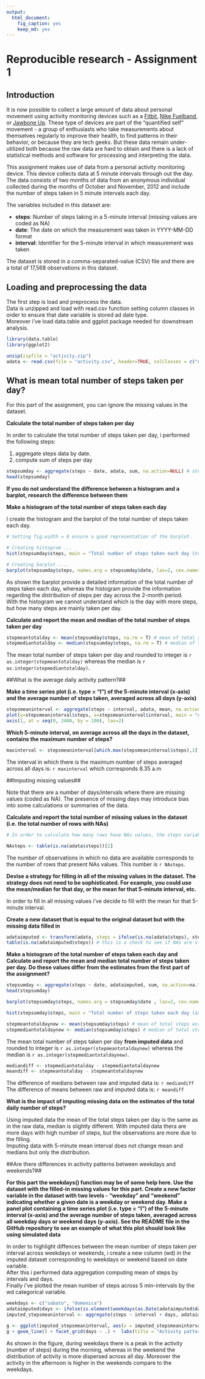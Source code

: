 ```yaml
---
output:
  html_document:
    fig_caption: yes
    keep_md: yes
---
```

# Reproducible research - Assignment 1 #


## Introduction ##

It is now possible to collect a large amount of data about personal movement using activity monitoring devices such as a [Fitbit](http://www.fitbit.com/), [Nike Fuelband](http://www.nike.com/us/en_us/c/nikeplus-fuelband), or [Jawbone Up](https://jawbone.com/up). These type of devices are part of the "quantified self" movement - a group of enthusiasts who take measurements about themselves regularly to improve their health, to find patterns in their behavior, or because they are tech geeks. But these data remain under-utilized both because the raw data are hard to obtain and there is a lack of statistical methods and software for processing and interpreting the data.

This assignment makes use of data from a personal activity monitoring device. This device collects data at 5 minute intervals through out the day. The data consists of two months of data from an anonymous individual collected during the months of October and November, 2012 and include the number of steps taken in 5 minute intervals each day.

The variables included in this dataset are:

- **steps**:      Number of steps taking in a 5-minute interval (missing values are coded as NA)
- **date**:       The date on which the measurement was taken in YYYY-MM-DD format
- **interval**:   Identifier for the 5-minute interval in which measurement was taken

The dataset is stored in a comma-separated-value (CSV) file and there are a total of 17,568 observations in this dataset.

## Loading and preprocessing the data ##

The first step is load and preprocess the data.  
Data is unzipped and load with read.csv function setting column classes in order to ensure that date variable is stored ad date type.  
Moreover i've load data.table and ggplot package needed for downstream analysis.

```r

library(data.table)
library(ggplot2)

unzip(zipfile = "activity.zip")
adata <- read.csv(file = "activity.csv", header=TRUE, colClasses = c("numeric","Date","numeric"))

```

## What is mean total number of steps taken per day? ##

For this part of the assignment, you can ignore the missing values in the dataset. 


**Calculate the total number of steps taken per day**

In order to calculate the total number of steps taken per day, i performed the following steps:

1. aggregate steps data by date.
2. compute sum of steps per day

```r

stepsumday <- aggregate(steps ~ date, adata, sum, na.action=NULL) # steps sum and aggregation by date
head(stepsumday)

```

**If you do not understand the difference between a histogram and a barplot, research the difference between them** 

**Make a histogram of the total number of steps taken each day**

I create the histogram and the barplot of the total number of steps taken each day.

```r

# Setting fig.width = 8 ensure a good representation of the barplot.

# Creating histogram ...
hist(stepsumday$steps, main = "Total number of steps taken each day (rawdata)", xlab = "Total steps")

# Creating barplot ....
barplot(stepsumday$steps, names.arg = stepsumday$date, las=2, cex.names=0.75, main = "Number of steps taken (rawdata)", xlab = "days", ylab = "N. of steps", mgp=c(0,1.5,1))


```

As shown the barplot provide a detailed information of the total number of steps taken each day, whereas the histogram provide the information regarding the distribution of steps per day across the 2-month period.  
With the histogram we cannot understand which is the day with more steps, but how many steps are mainly taken per day.  

**Calculate and report the mean and median of the total number of steps taken per day**

```r

stepmeantotalday <- mean(stepsumday$steps, na.rm = T) # mean of total steps across day
stepmediantotalday <- median(stepsumday$steps, na.rm = T) # median of total steps across day

```

The mean total number of steps taken per day and rounded to integer is `r as.integer(stepmeantotalday)` whereas the median is `r as.integer(stepmediantotalday)`.

##What is the average daily activity pattern?##

**Make a time series plot (i.e. type = "l") of the 5-minute interval (x-axis) and the average number of steps taken, averaged across all days (y-axis)**

```r

stepsmeaninterval <- aggregate(steps ~ interval, adata, mean, na.action=na.omit)
plot(y=stepsmeaninterval$steps, x=stepsmeaninterval$interval, main = "Average number of steps taken per interval across all days (rawdata)", xlab = "Intervals", ylab = "N. of steps", type = "l", xaxt = "n")
axis(1, at = seq(0, 2400, by = 100), las=2)

```

**Which 5-minute interval, on average across all the days in the dataset, contains the maximum number of steps?**

```r
maxinterval <- stepsmeaninterval[which.max(stepsmeaninterval$steps),1]
```

The interval in which there is the maximum number of steps averaged across all days is: `r maxinterval` which corresponds 8.35 a.m 

##Imputing missing values##

Note that there are a number of days/intervals where there are missing values (coded as NA).  The presence of missing days may introduce bias into some calculations or summaries of the data.  

**Calculate and report the total number of missing values in the dataset (i.e. the total number of rows with NAs)**

```r

# In order to calculate how many rows have NAs values, the steps variable can be checked:

NAsteps <- table(is.na(adata$steps))[2]

```
 
The number of observations in which no data are available corresponds to the number of rows that present NAs values. This number is `r NAsteps`. 

**Devise a strategy for filling in all of the missing values in the dataset. The strategy does not need to be sophisticated. For example, you could use the mean/median for that day, or the mean for that 5-minute interval, etc.**

In order to fill in all missing values i've decide to fill with the mean for that 5-minute interval. 

**Create a new dataset that is equal to the original dataset but with the missing data filled in**

```r

adataimputed <- transform(adata, steps = ifelse(is.na(adata$steps), stepsmeaninterval$steps[match(adata$interval, stepsmeaninterval$interval)], adata$steps))
table(is.na(adataimputed$steps)) # this is a check to see if NAs are still present

```

**Make a histogram of the total number of steps taken each day and Calculate and report the mean and median total number of steps taken per day. Do these values differ from the estimates from the first part of the assignment?**


```r

stepsumday <- aggregate(steps ~ date, adataimputed, sum, na.action=na.fail ) # setting na.action equal to na.fail is another check for the presence of NAs.
head(stepsumday)

barplot(stepsumday$steps, names.arg = stepsumday$date , las=2, cex.names=0.75, main = "Number of steps taken (imputed data)", xlab = "days", ylab = "N. of steps", mgp=c(0,1.5,1))

hist(stepsumday$steps, main = "Total number of steps taken each day (imputed data)", xlab = "Total steps")

stepmeantotaldaynew <- mean(stepsumday$steps) # mean of total steps across day
stepmediantotaldaynew <- median(stepsumday$steps) # median of total steps across day

```


The mean total number of steps taken per day **from imputed data** and rounded to integer is `r as.integer(stepmeantotaldaynew)` whereas the median is `r as.integer(stepmediantotaldaynew)`.


```r
mediandiff <- stepmediantotalday - stepmediantotaldaynew
meandiff <- stepmeantotalday - stepmeantotaldaynew
```

The difference of medians between raw and imputed data is:  `r mediandiff`
The difference of means between raw and imputed data is:  `r meandiff`

**What is the impact of imputing missing data on the estimates of the total daily number of steps?** 

Using imputed data the mean of the total steps taken per day is the same as in the raw data, median is slightly different. With imputed data thera are more days with high number of steps, but the observations are more due to the filling.  
Imputing data with 5-minute mean interval does not change mean and medians but only the distribution.  

##Are there differences in activity patterns between weekdays and weekends?##

**For this part the weekdays() function may be of some help here. Use the dataset with the filled-in missing values for this part. Create a new factor variable in the dataset with two levels - "weekday" and "weekend" indicating whether a given date is a weekday or weekend day. Make a panel plot containing a time series plot (i.e. type = "l") of the 5-minute interval (x-axis) and the average number of steps taken, averaged across all weekday days or weekend days (y-axis). See the README file in the GitHub repository to see an example of what this plot should look like using simulated data**

In order to highlight diffences between the mean number of steps taken per interval across weekdays or weekends, i create a new column (wd) in the imputed dataset corresponding to weekdays or weekend based on date variable.  
After this i performed data aggregation computing mean of steps by intervals and days.  
Finally i've plotted the mean number of steps across 5 min-intervals by the wd categorical variable. 

```r

weekdays <- c("sabato", "domenica")
adataimputed$days <- ifelse(is.element(weekdays(as.Date(adataimputed$date)),weekdays), "Weekend", "Weekdays")
imputed_stepsmeaninterval <- aggregate(steps ~ interval + days, adataimputed, mean)

g <- ggplot(imputed_stepsmeaninterval, aes(x = imputed_stepsmeaninterval$interval, y=imputed_stepsmeaninterval$steps, color=days))
g + geom_line() + facet_grid(days ~ .) +  labs(title = "Activity pattern weekend / weekdays") + labs (x="5-min Intervals") + labs (y= "Average number of steps across days")


```

As shown in the figure, during weekdays there is a peak in the activity (number of steps) during the morning, whereas in the weekend the distribution of activity is more dispersed across all day. Moreover the activity in the afternoon is higher in the weekends compare to the weekdays.




